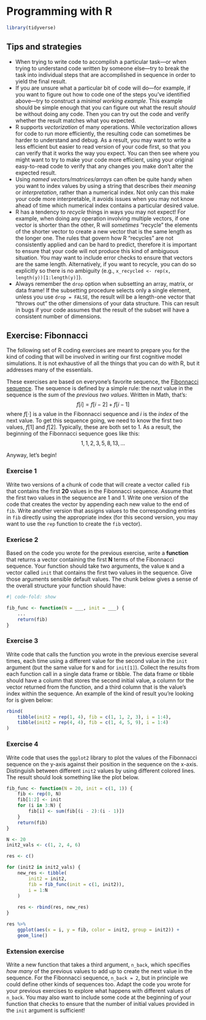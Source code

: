# Programming with R

```r
library(tidyverse)
```

## Tips and strategies

* When trying to write code to accomplish a particular task---or when trying to understand code written by someone else---try to break the task into individual steps that are accomplished in sequence in order to yield the final result.
* If you are unsure what a particular bit of code will do---for example, if you want to figure out how to code one of the steps you've identified above---try to construct a *minimal working example*.  This example should be simple enough that you can figure out what the result *should* be without doing any code.  Then you can try out the code and verify whether the result matches what you expected.
* R supports *vectorization* of many operations.  While vectorization allows for code to run more efficiently, the resulting code can sometimes be harder to understand and debug.  As a result, you may want to write a less efficient but easier to read version of your code first, so that you can verify that it works the way you expect.  You can then see where you might want to try to make your code more efficient, using your original easy-to-read code to verify that any changes you make don't alter the expected result.
* Using *named vectors/matrices/arrays* can often be quite handy when you want to index values by using a string that describes their *meaning* or *interpretation*, rather than a numerical index.  Not only can this make your code more interpretable, it avoids issues when you may not know ahead of time which numerical index contains a particular desired value.
* R has a tendency to *recycle* things in ways you may not expect!  For example, when doing any operation involving multiple vectors, if one vector is shorter than the other, R will *sometimes* "recycle" the elements of the shorter vector to create a new vector that is the same length as the longer one.  The rules that govern how R "recycles" are not consistently applied and can be hard to predict, therefore it is important to ensure that your code will not produce this kind of ambiguous situation.  You may want to include error checks to ensure that vectors are the same length.  Alternatively, if you want to recycle, you can do so explicitly so there is no ambiguity (e.g., `x_recycled <- rep(x, length(y))[1:length(y)]`).
* Always remember the `drop` option when subsetting an array, matrix, or data frame!  If the subsetting procedure selects only a single element, unless you use `drop = FALSE`, the result will be a length-one vector that "throws out" the other dimensions of your data structure.  This can result in bugs if your code assumes that the result of the subset will have a consistent number of dimensions.

## Exercise: Fibonnacci

The following set of R coding exercises are meant to prepare you for the kind of coding that will be involved in writing our first cognitive model simulations.  It is not exhaustive of all the things that you can do with R, but it addresses many of the essentials.

These exercises are based on everyone's favorite sequence, the [Fibonnacci sequence](https://en.wikipedia.org/wiki/Fibonacci_sequence).  The sequence is defined by a simple rule: the *next* value in the sequence is the *sum* of the *previous two values*.  Written in Math, that's:
$$
f[i] = f[i - 2] + f[i - 1]
$$
where $f[\cdot]$ is a value in the Fibonnacci sequence and $i$ is the *index* of the next value.  To get this sequence going, we need to know the first two values, $f[1]$ and $f[2]$.  Typically, these are both set to 1.  As a result, the beginning of the Fibonnacci sequence goes like this:
$$
1, 1, 2, 3, 5, 8, 13, \ldots
$$

Anyway, let's begin!

### Exercise 1

Write two versions of a chunk of code that will create a vector called `fib` that contains the first **20** values in the Fibonnacci sequence.  Assume that the first two values in the sequence are 1 and 1.  Write one version of the code that creates the vector by appending each new value to the end of `fib`.  Write another version that assigns values to the corresponding entries in `fib` directly using the appropriate index (for this second version, you may want to use the `rep` function to create the `fib` vector).

### Exericse 2

Based on the code you wrote for the previous exercise, write a **function** that returns a vector containing the first **N** terms of the Fibonnacci sequence.  Your function should take two arguments, the value `N` and a vector called `init` that contains the first two values in the sequence.  Give those arguments sensible default values.  The chunk below gives a sense of the overall structure your function should have:

```r
#| code-fold: show

fib_func <- function(N = ___, init = ___) {
    ...
    return(fib)
}
```

### Exercise 3

Write code that calls the function you wrote in the previous exercise several times, each time using a different value for the second value in the `init` argument (but the same value for `N` and for `init[1]`).  Collect the results from each function call in a single data frame or tibble.  The data frame or tibble should have a column that stores the second initial value, a column for the vector returned from the function, and a third column that is the value's index within the sequence.  An example of the kind of result you're looking for is given below:

```r
rbind(
    tibble(init2 = rep(1, 4), fib = c(1, 1, 2, 3), i = 1:4),
    tibble(init2 = rep(4, 4), fib = c(1, 4, 5, 9), i = 1:4)
)
```

### Exercise 4

Write code that uses the `ggplot2` library to plot the values of the Fibonnacci sequence on the y-axis against their position in the sequence on the x-axis.  Distinguish between different `init2` values by using different colored lines.  The result should look something like the plot below.

```r
fib_func <- function(N = 20, init = c(1, 1)) {
    fib <- rep(0, N)
    fib[1:2] <- init
    for (i in 3:N) {
        fib[i] <- sum(fib[(i - 2):(i - 1)])
    }
    return(fib)
}

N <- 20
init2_vals <- c(1, 2, 4, 6)

res <- c()

for (init2 in init2_vals) {
    new_res <- tibble(
        init2 = init2,
        fib = fib_func(init = c(1, init2)),
        i = 1:N
    )
    
    res <- rbind(res, new_res)
}

res %>%
    ggplot(aes(x = i, y = fib, color = init2, group = init2)) +
    geom_line()
```

### Extension exercise

Write a new function that takes a third argument, `n_back`, which specifies *how many* of the previous values to add up to create the next value in the sequence.  For the Fibonnacci sequence, `n_back = 2`, but in principle we could define other kinds of sequences too.  Adapt the code you wrote for your previous exercises to explore what happens with different values of `n_back`.  You may also want to include some code at the beginning of your function that checks to ensure that the number of initial values provided in the `init` argument is sufficient!